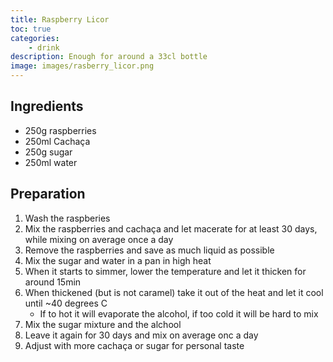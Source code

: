 ```yaml
---
title: Raspberry Licor
toc: true
categories: 
    - drink
description: Enough for around a 33cl bottle
image: images/rasberry_licor.png
---
```

## Ingredients

- 250g raspberries
- 250ml Cachaça
- 250g sugar
- 250ml water

## Preparation

1. Wash the raspberies
2. Mix the raspberries and cachaça and let macerate for at least 30 days, while mixing on average once a day
3. Remove the raspberries and save as much liquid as possible
4. Mix the sugar and water in a pan in high heat
5. When it starts to simmer, lower the temperature and let it thicken for around 15min
6. When thickened (but is not caramel) take it out of the heat and let it cool until ~40 degrees C
    - If to hot it will evaporate the alcohol, if too cold it will be hard to mix
7. Mix the sugar mixture and the alchool
8. Leave it again for 30 days and mix on average onc a day
9. Adjust with more cachaça or sugar for personal taste